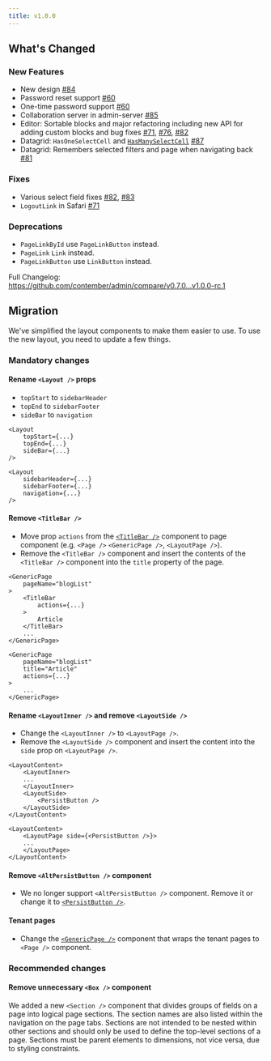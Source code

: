 ```yaml
---
title: v1.0.0
---
```



## What's Changed

### New Features
* New design [#84](https://github.com/contember/admin/pull/84)
* Password reset support [#60](https://github.com/contember/admin/pull/60)
* One-time password support [#60](https://github.com/contember/admin/pull/60)
* Collaboration server in admin-server [#85](https://github.com/contember/admin/pull/85)
* Editor: Sortable blocks and major refactoring including new API for adding custom blocks and bug fixes [#71](https://github.com/contember/admin/pull/71), [#76](https://github.com/contember/admin/pull/76), [#82](https://github.com/contember/admin/pull/82)
* Datagrid: `HasOneSelectCell` and [`HasManySelectCell`](/reference/admin/api/Data%20grid/HasManySelectCell) [#87](https://github.com/contember/admin/pull/87)
* Datagrid: Remembers selected filters and page when navigating back [#81](https://github.com/contember/admin/pull/81)

### Fixes
* Various select field fixes [#82](https://github.com/contember/admin/pull/82), [#83](https://github.com/contember/admin/pull/83)
* `LogoutLink` in Safari [#71](https://github.com/contember/admin/pull/71)

### Deprecations
* `PageLinkById` use `PageLinkButton` instead.
* `PageLink` `Link` instead.
* `PageLinkButton` use `LinkButton` instead.

Full Changelog: https://github.com/contember/admin/compare/v0.7.0...v1.0.0-rc.1

## Migration

We've simplified the layout components to make them easier to use. To use the new layout, you need to update a few things.

### Mandatory changes

#### Rename `<Layout />` props

- `topStart` to `sidebarHeader`
- `topEnd` to `sidebarFooter`
- `sideBar` to `navigation`

<CompareCode>

```tsx {2-4}
<Layout
	topStart={...}
	topEnd={...}
	sideBar={...}
/>
```

```tsx {2-4}
<Layout
	sidebarHeader={...}
	sidebarFooter={...}
	navigation={...}
/>
```

</CompareCode>

#### Remove `<TitleBar />`

- Move prop `actions` from the [`<TitleBar />`](/reference/admin/api/UI/TitleBar) component to page component (e.g. `<Page />` `<GenericPage />`, `<LayoutPage />`).
- Remove the `<TitleBar />` component and insert the contents of the `<TitleBar />` component into the `title` property of the page.

<CompareCode>

```tsx {4-8}
<GenericPage
	pageName="blogList"
>
	<TitleBar
		actions={...}
	>
		Article
	</TitleBar>
	...
</GenericPage>
```

```tsx {3-4}
<GenericPage
	pageName="blogList"
	title="Article"
	actions={...}
>
	...
</GenericPage>
```

</CompareCode>

#### Rename `<LayoutInner />` and remove `<LayoutSide />`

- Change the `<LayoutInner />` to `<LayoutPage />`.
- Remove the `<LayoutSide />` component and insert the content into the `side` prop on `<LayoutPage />`.

<CompareCode>

```tsx {2,4-7}
<LayoutContent>
	<LayoutInner>
	...
	</LayoutInner>
	<LayoutSide>
		<PersistButton />
	</LayoutSide>
</LayoutContent>
```

```tsx {2,4}
<LayoutContent>
	<LayoutPage side={<PersistButton />}>
	...
	</LayoutPage>
</LayoutContent>
```

</CompareCode>

#### Remove `<AltPersistButton />` component

- We no longer support `<AltPersistButton />` component. Remove it or change it to [`<PersistButton />`](/reference/admin/api/Action%20buttons/PersistButton).

#### Tenant pages

- Change the [`<GenericPage />`](/reference/admin/api/Pages/GenericPage) component that wraps the tenant pages to `<Page />` component.

### Recommended changes

#### Remove unnecessary `<Box />` component
We added a new `<Section />` component that divides groups of fields on a page into logical page sections. The section names are also listed within the navigation on the page tabs. Sections are not intended to be nested within other sections and should only be used to define the top-level sections of a page. Sections must be parent elements to dimensions, not vice versa, due to styling constraints.
